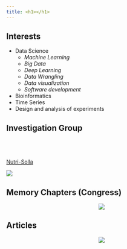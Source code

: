 ```yaml
---
title: <h1></h1>
---
```


## Interests

  - Data Science
      - *Machine Learning*
      - *Big Data*
      - *Deep Learning*
      - *Data Wrangling*
      - *Data visualization*
      - *Software development*
  - Bioinformatics  
  - Time Series
  - Design and analysis of experiments

## Investigation Group 

<div class = "row">
<div class = "col-md-5">
<br>
<br>
<br>
<textbig>[Nutri-Solla](https://scienti.minciencias.gov.co/gruplac/jsp/visualiza/visualizagr.jsp?nro=00000000013946)</textbig>  
</div>
<div class = "col-md-4">
![](images/group_inv5.gif)
</div>
</div>

## Memory Chapters (Congress)

<center>
![](images/coming.gif)
</center>

## Articles

<center>
![](images/coming.gif)
</center>